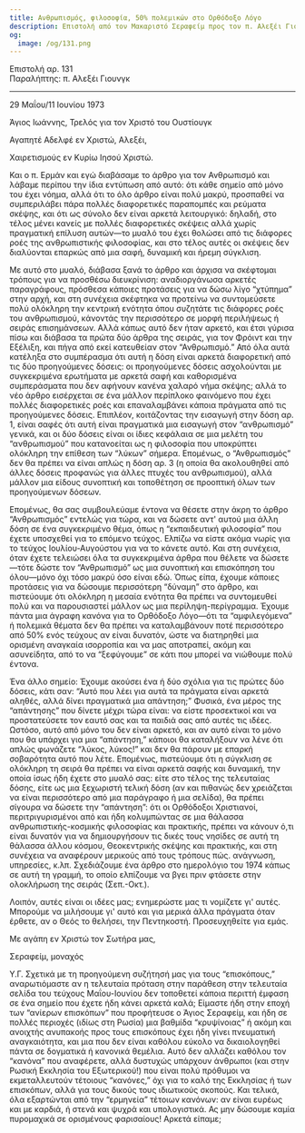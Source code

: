 ```yaml
---
title: Ανθρωπισμός, φιλοσοφία, 50% πολεμικών στο Ορθόδοξο Λόγο
description: Επιστολή από τον Μακαριστό Σεραφείμ προς τον π. Αλεξέι Γιουνγκ.
og:
  image: /og/131.png
---
```


<div style={{textAlign:'right', fontFamily:'monospace'}}>Επιστολή αρ. 131</div>
<div style={{textAlign:'left', fontFamily:'monospace'}}>Παραλήπτης: π. Αλεξέι Γιουνγκ</div>

---

29 Μαΐου/11 Ιουνίου 1973

Άγιος Ιωάννης, Τρελός για τον Χριστό του Ουστίουγκ

Αγαπητέ Αδελφέ εν Χριστώ, Αλεξέι,

Χαιρετισμούς εν Κυρίω Ιησού Χριστώ.

Και ο π. Ερμάν και εγώ διαβάσαμε το άρθρο για τον Ανθρωπισμό και λάβαμε περίπου την ίδια εντύπωση από αυτό: ότι κάθε σημείο από μόνο του έχει νόημα, αλλά ότι το όλο άρθρο είναι πολύ μακρύ, προσπαθεί να συμπεριλάβει πάρα πολλές διαφορετικές παραπομπές και ρεύματα σκέψης, και ότι ως σύνολο δεν είναι αρκετά λειτουργικό: δηλαδή, στο τέλος μένει κανείς με πολλές διαφορετικές σκέψεις αλλά χωρίς πραγματική επίλυση αυτών—το μυαλό του έχει θολώσει από τις διάφορες ροές της ανθρωπιστικής φιλοσοφίας, και στο τέλος αυτές οι σκέψεις δεν διαλύονται επαρκώς από μια σαφή, δυναμική και ήρεμη σύγκλιση.

Με αυτό στο μυαλό, διάβασα ξανά το άρθρο και άρχισα να σκέφτομαι τρόπους για να προσθέσω διευκρίνιση: αναδιοργάνωσα αρκετές παραγράφους, πρόσθεσα κάποιες προτάσεις για να δώσω λίγο “χτύπημα” στην αρχή, και στη συνέχεια σκέφτηκα να προτείνω να συντομεύσετε πολύ ολόκληρη την κεντρική ενότητα όπου συζητάτε τις διάφορες ροές του ανθρωπισμού, κάνοντάς την περισσότερο σε μορφή περιλήψεως ή σειράς επισημάνσεων. Αλλά κάπως αυτό δεν ήταν αρκετό, και έτσι γύρισα πίσω και διάβασα τα πρώτα δύο άρθρα της σειράς, για τον Φρόιντ και την Εξέλιξη, και πήγα από εκεί κατευθείαν στον “Ανθρωπισμό.” Από όλα αυτά κατέληξα στο συμπέρασμα ότι αυτή η δόση είναι αρκετά διαφορετική από τις δύο προηγούμενες δόσεις: οι προηγούμενες δόσεις ασχολούνται με συγκεκριμένα ερωτήματα με αρκετά σαφή και καθορισμένα συμπεράσματα που δεν αφήνουν κανένα χαλαρό νήμα σκέψης; αλλά το νέο άρθρο εισέρχεται σε ένα μάλλον περίπλοκο φαινόμενο που έχει πολλές διαφορετικές ροές και επαναλαμβάνει κάποια πράγματα από τις προηγούμενες δόσεις. Επιπλέον, κοιτάζοντας την εισαγωγή στην δόση αρ. 1, είναι σαφές ότι αυτή είναι πραγματικά μια εισαγωγή στον “ανθρωπισμό” γενικά, και οι δύο δόσεις είναι οι ίδιες κεφάλαια σε μια μελέτη του “ανθρωπισμού” που κατανοείται ως η φιλοσοφία που υποκρύπτει ολόκληρη την επίθεση των “λύκων” σήμερα. Επομένως, ο “Ανθρωπισμός” δεν θα πρέπει να είναι απλώς η δόση αρ. 3 (η οποία θα ακολουθηθεί από άλλες δόσεις προφανώς για άλλες πτυχές του ανθρωπισμού), αλλά μάλλον μια είδους συνοπτική και τοποθέτηση σε προοπτική όλων των προηγούμενων δόσεων.

Επομένως, θα σας συμβουλεύαμε έντονα να θέσετε στην άκρη το άρθρο “Ανθρωπισμός” εντελώς για τώρα, και να δώσετε αντ' αυτού μια άλλη δόση σε ένα συγκεκριμένο θέμα, όπως η “εκπαιδευτική φιλοσοφία” που έχετε υποσχεθεί για το επόμενο τεύχος. Ελπίζω να είστε ακόμα νωρίς για το τεύχος Ιουλίου-Αυγούστου για να το κάνετε αυτό. Και στη συνέχεια, όταν έχετε τελειώσει όλα τα συγκεκριμένα άρθρα που θέλετε να δώσετε—τότε δώστε τον “Ανθρωπισμό” ως μια συνοπτική και επισκόπηση του όλου—μόνο όχι τόσο μακρύ όσο είναι εδώ. Όπως είπα, έχουμε κάποιες προτάσεις για να δώσουμε περισσότερη “δύναμη” στο άρθρο, και πιστεύουμε ότι ολόκληρη η μεσαία ενότητα θα πρέπει να συντομευθεί πολύ και να παρουσιαστεί μάλλον ως μια περίληψη-περίγραμμα. Έχουμε πάντα μια άγραφη κανόνα για το Ορθόδοξο Λόγο—ότι τα “αμφιλεγόμενα” ή πολεμικά θέματα δεν θα πρέπει να καταλαμβάνουν ποτέ περισσότερο από 50% ενός τεύχους αν είναι δυνατόν, ώστε να διατηρηθεί μια ορισμένη αναγκαία ισορροπία και να μας αποτραπεί, ακόμη και ασυνείδητα, από το να “ξεφύγουμε” σε κάτι που μπορεί να νιώθουμε πολύ έντονα.

Ένα άλλο σημείο: Έχουμε ακούσει ένα ή δύο σχόλια για τις πρώτες δύο δόσεις, κάτι σαν: “Αυτό που λέει για αυτά τα πράγματα είναι αρκετά αληθές, αλλά δίνει πραγματικά μια απάντηση;” Φυσικά, ένα μέρος της “απάντησης” που δίνετε μέχρι τώρα είναι: να είστε προσεκτικοί και να προστατεύσετε τον εαυτό σας και τα παιδιά σας από αυτές τις ιδέες. Ωστόσο, αυτό από μόνο του δεν είναι αρκετό, και αν αυτό είναι το μόνο που θα υπάρχει για μια “απάντηση,” κάποιοι θα καταλήξουν να λένε ότι απλώς φωνάζετε “λύκος, λύκος!” και δεν θα πάρουν με επαρκή σοβαρότητα αυτό που λέτε. Επομένως, πιστεύουμε ότι η σύγκλιση σε ολόκληρη τη σειρά θα πρέπει να είναι αρκετά σαφής και δυναμική, την οποία ίσως ήδη έχετε στο μυαλό σας: είτε στο τέλος της τελευταίας δόσης, είτε ως μια ξεχωριστή τελική δόση (αν και πιθανώς δεν χρειάζεται να είναι περισσότερο από μια παράγραφο ή μια σελίδα), θα πρέπει σίγουρα να δώσετε την “απάντηση”: ότι οι Ορθόδοξοι Χριστιανοί, περιτριγυρισμένοι από και ήδη κολυμπώντας σε μια θάλασσα ανθρωπιστικής-κοσμικής φιλοσοφίας και πρακτικής, πρέπει να κάνουν ό,τι είναι δυνατόν για να δημιουργήσουν τις δικές τους νησίδες σε αυτή τη θάλασσα άλλου κόσμου, Θεοκεντρικής σκέψης και πρακτικής, και στη συνέχεια να αναφέρουν μερικούς από τους τρόπους πώς. ανάγνωση, υπηρεσίες, κ.λπ. Σχεδιάζουμε ένα άρθρο στο ημερολόγιο του 1974 κάπως σε αυτή τη γραμμή, το οποίο ελπίζουμε να βγει πριν φτάσετε στην ολοκλήρωση της σειράς (Σεπ.-Οκτ.).

Λοιπόν, αυτές είναι οι ιδέες μας; ενημερώστε μας τι νομίζετε γι' αυτές. Μπορούμε να μιλήσουμε γι' αυτό και για μερικά άλλα πράγματα όταν έρθετε, αν ο Θεός το θελήσει, την Πεντηκοστή. Προσευχηθείτε για εμάς.

Με αγάπη εν Χριστώ τον Σωτήρα μας,

Σεραφείμ, μοναχός

Υ.Γ. Σχετικά με τη προηγούμενη συζήτησή μας για τους “επισκόπους,” αναρωτιόμαστε αν η τελευταία πρόταση στην παράθεση στην τελευταία σελίδα του τεύχους Μαΐου-Ιουνίου δεν τοποθετεί κάποια περιττή έμφαση σε ένα σημείο που έχετε ήδη κάνει αρκετά καλά; Είμαστε ήδη στην εποχή των “ανίερων επισκόπων” που προφήτευσε ο Άγιος Σεραφείμ, και ήδη σε πολλές περιοχές (ιδίως στη Ρωσία) μια βαθμίδα “κρυψίνοιας” ή ακόμη και ανοιχτής ανυπακοής προς τους επισκόπους έχει ήδη γίνει πνευματική αναγκαιότητα, και μια που δεν είναι καθόλου εύκολο να δικαιολογηθεί πάντα σε δογματικά ή κανονικά θεμέλια. Αυτό δεν αλλάζει καθόλου τον “κανόνα” που αναφέρετε, αλλά δυστυχώς υπάρχουν άνθρωποι (και στην Ρωσική Εκκλησία του Εξωτερικού!) που είναι πολύ πρόθυμοι να εκμεταλλευτούν τέτοιους “κανόνες,” όχι για το καλό της Εκκλησίας ή των επισκόπων, αλλά για τους δικούς τους ιδιωτικούς σκοπούς. Και τελικά, όλα εξαρτώνται από την “ερμηνεία” τέτοιων κανόνων: αν είναι ευρέως και με καρδιά, ή στενά και ψυχρά και υπολογιστικά. Ας μην δώσουμε καμία πυρομαχικά σε ορισμένους φαρισαίους! Αρκετά είπαμε;
